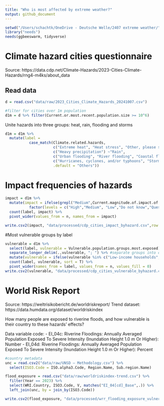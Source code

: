 ```yaml
---
title: "Who is most affected by extreme weather?"
output: github_document
---
```


```r
setwd("/Users/schachtk/OneDrive - Deutsche Welle/2407 extreme weather/")
library("needs")
needs(ggbeeswarm, tidyverse)
```

# Climate hazard cities questionnaire
Source: https://data.cdp.net/Climate-Hazards/2023-Cities-Climate-Hazards/rng4-m4ks/about_data

## Read data


```r
d = read.csv("data/raw/2023_Cities_Climate_Hazards_20241007.csv")

#filter for cities over 1m population
d1m = d %>% filter(Current.or.most.recent.population.size >= 10^6)
```


Unite hazards into three groups: heat, rain, flooding and storms

```r
d1m = d1m %>% 
  mutate(label =
           case_match(Climate.related.hazards,
                      c("Extreme heat", "Heat stress", "Other, please specify: Extreme Hot Days") ~ "Heat",
                      c("Heavy precipitation") ~"Rain",
                      c("Urban flooding", "River flooding", "Coastal flooding (incl. sea level rise)") ~ "Flooding",
                      c("Hurricanes, cyclones, and/or typhoons", "Storm", "Extreme wind", "Other, please specify: Tornadoes") ~ "Storms",
                      .default = "Others"))

```


# Impact frequencies of hazards

```r
impact = d1m %>%
  mutate(impact = ifelse(grepl("Medium",Current.magnitude.of.impact.of.hazard), "Medium", Current.magnitude.of.impact.of.hazard) %>% #unite "Medium high", "Medium" and "Medium Low" to "Medium"
           factor(levels = c("High","Medium", "Low","Do not know","Question not applicable"))) %>%
  count(label, impact) %>%
  pivot_wider(values_from = n, names_from = impact)

write.csv2(impact, "data/processed/cdp_cities_impact_byhazard.csv",row.names = F)
```


#Most vulnerable groups by label

```r
vulnerable = d1m %>%
  select(label, vulnerable = Vulnerable.population.groups.most.exposed) %>%
  separate_longer_delim(.,vulnerable, "; ") %>% #separate groups into one row each
  mutate(vulnerable = ifelse(vulnerable %in% c("Low-income households","Elderly","Children and youth"  ,"Marginalized/minority communities","Vulnerable health groups","Women and girls","Outdoor workers","Indigenous peoples","Frontline workers","","Do not know"), vulnerable, "Other groups")) %>%
  count(label, vulnerable, sort = T) %>% 
  pivot_wider(names_from = label, values_from = n, values_fill = 0)
write.csv2(vulnerable, "data/processed/cdp_cities_vulnerable_byhazard.csv",row.names = F)

```


# World Risk Report
Source: https://weltrisikobericht.de/worldriskreport/
Trend dataset: https://data.humdata.org/dataset/worldriskindex

How many people are exposed to riverine floods, and how vulnerable is their country to these hazards' effects?

Data variable code:
- EI_04c: Riverine Floodings: Annually Averaged Population Exposed To Severe Intensity (Inundation Height 1.0 m Or Higher): Number
- EI_04d: Riverine Floodings: Annually Averaged Population Exposed To Severe Intensity (Inundation Height 1.0 m Or Higher): Percent

```r
#country metadata
unc = read.csv2("data/raw/UNSD — Methodology.csv") %>% 
  select(ISO3.Code = ISO.alpha3.Code, Region.Name, Sub.region.Name)

flood_exposure = read.csv("data/raw/worldriskindex-trend.csv") %>% 
  filter(Year == 2023) %>% 
  select(WRI.Country, ISO3.Code, V, matches("EI_04[cd]_Base",.)) %>% 
  left_join(unc, by = join_by(ISO3.Code))

write.csv2(flood_exposure, "data/processed/wrr_flooding_exposure_vulnerability.csv",row.names = F)

```
